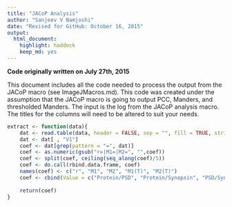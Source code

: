 ---
title: "JACoP Analysis"
author: "Sanjeev V Namjoshi"
date: "Revised for GitHub: October 16, 2015"
output: 
  html_document: 
    highlight: haddock
    keep_md: yes
---

**Code originally written on July 27th, 2015** 

This document includes all the code needed to process the output from the JACoP macro (see ImageJMacros.md). This code was created under the assumption that the JACoP macro is going to output PCC, Manders, and thresholded Manders. The input is the log from the JACoP analysis macro. The titles for the columns will need to be altered to suit your needs.

```{r}
extract <- function(data){
	dat <- read.table(data, header = FALSE, sep = "", fill = TRUE, stringsAsFactors = FALSE)
	dat <- dat[ , "V1"]
	coef <- dat[grep(pattern = "=", dat)]
	coef <- as.numeric(gsub("r=|M1=|M2=", "",coef))
	coef <- split(coef, ceiling(seq_along(coef)/5))
	coef <- do.call(rbind.data.frame, coef)
	names(coef) <- c("r", "M1", "M2", "M1(T)", "M2(T)")
	coef <- cbind(Value = c("Protein/PSD", "Protein/Synapsin", "PSD/Synapsin"), coef)
	
	return(coef)
}
```
